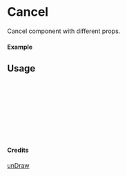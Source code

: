 
<Meta of={Cancel} title="unDraw/Cancel" />

# Cancel

Cancel component with different props.

#### Example

<Canvas of={Cancel.Primary} />

## Usage

```ts
import { Cancel } from "yadl-ui";

const Example = () => {
  return (
      <Cancel />
  );
};

export default Example;
```

#### Credits
[unDraw](https://undraw.co/illustrations)
